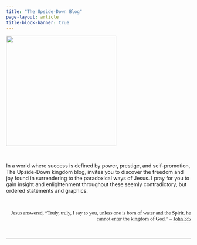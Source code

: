 ```yaml
---
title: "The Upside-Down Blog"
page-layout: article
title-block-banner: true
---
```


![](images/usdkingdm3.jpeg){fig-align="center" width="300"}

<br/>

In a world where success is defined by power, prestige, and self-promotion, The Upside-Down kingdom blog, invites you to discover the freedom and joy found in surrendering to the paradoxical ways of Jesus. I pray for you to gain insight and enlightenment throughout these seemly contradictory, but ordered statements and graphics.

<br/>

<p style="text-align: right; font-family: Publico;">Jesus answered, "Truly, truly, I say to you, unless one is born of water and the Spirit, he cannot enter the kingdom of God." – [John 3:5](https://www.bible.com/bible/59/JHN.3.5)</p>

<br/>

------------------------------------------------------------------------

<link rel="icon" type="image/png" href="images/tud_logo2"/>
